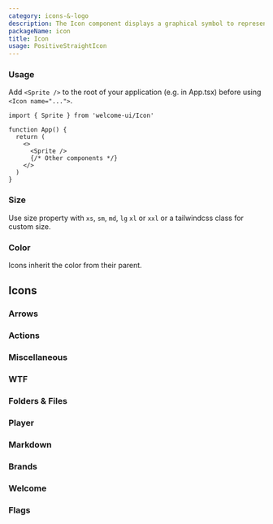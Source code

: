 ```yaml
---
category: icons-&-logo
description: The Icon component displays a graphical symbol to represent actions, objects, or concepts within the application. It enhances visual communication and user experience by providing intuitive and recognizable imagery. Icons are versatile and can be used in buttons, menus, toolbars, and more, ensuring a consistent and visually appealing interface.
packageName: icon
title: Icon
usage: PositiveStraightIcon
---
```


### Usage

Add `<Sprite />` to the root of your application (e.g. in App.tsx) before using `<Icon name="...">`.

```tsx
import { Sprite } from 'welcome-ui/Icon'

function App() {
  return (
    <>
      <Sprite />
      {/* Other components */}
    </>
  )
}
```

### Size

Use size property with `xs`, `sm`, `md`, `lg` `xl` or `xxl` or a tailwindcss class for custom size.

<div data-playground="sizes.tsx" data-component="Icon"></div>

### Color

Icons inherit the color from their parent.

<div data-playground="color.tsx" data-component="Icon"></div>

## Icons

### Arrows

<div data-icons="arrows"></div>

### Actions

<div data-icons="actions"></div>

### Miscellaneous

<div data-icons="miscellaneous"></div>

### WTF

<div data-icons="wtf"></div>

### Folders & Files

<div data-icons="foldersAndFiles"></div>

### Player

<div data-icons="player"></div>

### Markdown

<div data-icons="markdown"></div>

### Brands

<div data-icons="brands"></div>

### Welcome

<div data-icons="welcome"></div>

### Flags

<div data-icons="flags"></div>
